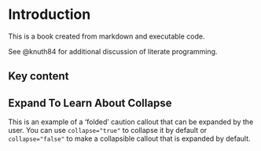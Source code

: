 # Introduction

This is a book created from markdown and executable code.

See @knuth84 for additional discussion of literate programming.


## Key content

:::{.callout-note collapse="true"}

## Expand To Learn About Collapse

This is an example of a 'folded' caution callout that can be expanded by the user. You can use `collapse="true"` to collapse it by default or `collapse="false"` to make a collapsible callout that is expanded by default.
:::
